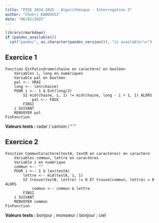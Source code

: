 ```yaml
---
title: "PISE 2024-2025 - Algorithmique - Interrogation 3"
author: "Chokri KADOUSSI"
date: "06/01/2025"
---
```


```r
library(rmarkdown)
if (pandoc_available())
  cat("pandoc", as.character(pandoc_version()), "is available!\n")
```

## Exercice 1

```
Fonction EstPalindrome(chaine en caractère) en booléen
    Variables i, long en numériques
    Variable pal en booléen
    pal <-- VRAI
    long <-- len(chaine)
    POUR i <-- 1 à Ent(long/2)
        SI mid(chaine, i, 1) != mid(chaine, long - i + 1, 1) ALORS
            pal <-- FAUX
        FINSI
    i SUIVANT
    RENVOYER pal
FinFonction
```

**Valeurs tests :** radar / camion / " "

## Exercice 2

```
Fonction CommunCaractere(textA, textB en caractères) en caractère
    Variables commun, lettre en caractères
    Variable i en numérique
    commun <-- ""
    POUR i <-- 1 à len(textA)
        lettre <-- mid(textA, i, 1)
        SI trouve(textB, lettre) != 0 ET trouve(commun, lettre) = 0 ALORS
            commun <-- commun & lettre
        FINSI
    i SUIVANT
    RENVOYER commun
FinFonction
```

**Valeurs tests :** bonjour ; monsieur / bonjour ; ciel